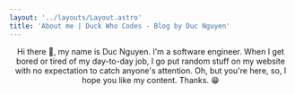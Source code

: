 ```yaml
---
layout: '../layouts/Layout.astro'
title: 'About me | Duck Who Codes - Blog by Duc Nguyen'
---
```



<Header extended={true} />
<main>
  Hi there 👋, my name is Duc Nguyen. I'm a software engineer. When I get bored or tired of my day-to-day job, I go put random stuff on my website with no expectation to catch anyone's attention. Oh, but you're here, so, I hope you like my content. Thanks. 😁
</main>
<Footer />
